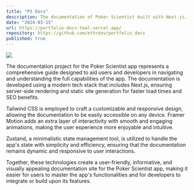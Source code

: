 ```yaml
---
title: "PS Docs"
description: The documentation of Poker Scientist built with Next.js.
date: "2024-03-15"
url: https://portfolio-docs-teal.vercel.app/
repository: https://github.com/ethrdev/portfolio_docs
published: true
---
```


[![](/images/ps-docs/ps-docs.png)](https://portfolio-docs-teal.vercel.app/)

The documentation project for the Poker Scientist app represents a comprehensive guide designed to aid users and developers in navigating and understanding the full capabilities of the app. The documentation is developed using a modern tech stack that includes Next.js, ensuring server-side rendering and static site generation for faster load times and SEO benefits.

Tailwind CSS is employed to craft a customizable and responsive design, allowing the documentation to be easily accessible on any device. Framer Motion adds an extra layer of interactivity with smooth and engaging animations, making the user experience more enjoyable and intuitive.

Zustand, a minimalistic state management tool, is utilized to handle the app's state with simplicity and efficiency, ensuring that the documentation remains dynamic and responsive to user interactions.

Together, these technologies create a user-friendly, informative, and visually appealing documentation site for the Poker Scientist app, making it easier for users to master the app's functionalities and for developers to integrate or build upon its features.
